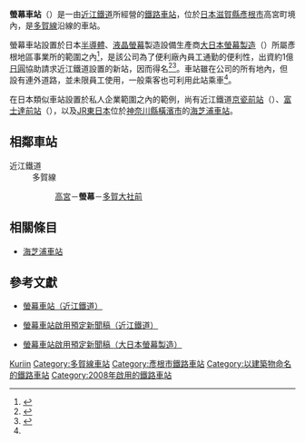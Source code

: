{{NoteTA|1 = zh:螢幕車站; zh-cn:屏幕站; zh-tw:螢幕車站; zh-hk:螢幕站; }}
{{日本車站資訊
|公司色 = #ff0000
|文字色 = 
|站名 = 螢幕站
|圖片 =OHMI Railway SCREEN Station.jpg
|pxl = 
|圖片說明 = 螢幕站
|日文原名 = スクリーン
|平假名 =スクリーン
|羅馬拼音 =Sukuriin
|副站名 = 
|所在地 = [[滋賀縣|滋賀縣]][[彥根市|彥根市]]高宮町480-1
|車站構造 = [[地面車站|地面車站]]
|月台配置 = 1面1線
|啟用年月日 = 2008年（[[平成|平成]]20年）3月15日
|廢站年月日 = 
|上下車人次 = 
|統計年度 = 
|轉車 = 
|備註 = 
|adjacent = {{Adjacent stations|system=近江鐵道|line=多賀線|left=高宮|right=多賀大社前|note-left=OR07<br>0.8km|note-mid=OR08<br>距離[[高宮站_(滋賀縣)|高宮]]0.8km|note-right=OR09<br>1.7km}}
}}
'''螢幕車站'''（{{jpn|j=スクリーン駅|hg=スクリーンえき|rm=Sukuriin eki|f=y}}）是一由[[近江鐵道|近江鐵道]]所經營的[[鐵路車站|鐵路車站]]，位於[[日本|日本]][[滋賀縣|滋賀縣]][[彥根市|彥根市]]高宮町境內，是[[多賀線|多賀線]]沿線的車站。

螢幕車站設置於日本[[半導體|半導體]]、[[液晶螢幕|液晶螢幕]]製造設備生產商[[大日本螢幕製造|大日本螢幕製造]]（{{lang|ja|大日本スクリーン製造}}）所屬彥根地區事業所的範圍之內<ref name="nks191024">{{Cite web|url = https://www.nikkansports.com/leisure/column/railwayclub/news/201910230000509.html|title = オール片仮名「スクリーン」駅は、なぜできた?|publisher = 日刊スポーツ|archiveurl = https://web.archive.org/web/20210317140030/https://www.nikkansports.com/leisure/column/railwayclub/news/201910230000509.html|date = 2019-10-24|archivedate = 2021-03-17|accessdate = 2021-08-18}}</ref>，是該公司為了便利廠內員工通勤的便利性，出資約1億[[日圓|日圓]]協助請求近江鐵道設置的新站，因而得名<ref name="nori181206">{{Cite web|url = https://trafficnews.jp/post/82284|title = 太郎丸エンゼルランド、スクリーン…全国にあるユニークな「カタカナ駅」|website = 乗りものニュース|date = 2018-12-06|accessdate = 2021-08-18}}</ref><ref name="getnavi">{{Cite web|url = https://getnavi.jp/vehicles/554164/|title = 歴史好きは絶対に行くべし!「近江鉄道本線&多賀線」6つのお宝発見の旅【後編】|website = GetNavi web|date = 2020-12-08|accessdate = 2021-08-18}}</ref>。車站雖在公司的所有地內，但設有連外道路，並未限員工使用，一般乘客也可利用此站乘車<ref name="nks191024"/>。

在日本類似車站設置於私人企業範圍之內的範例，尚有近江鐵道[[京瓷前站|京瓷前站]]（{{lang|ja|京セラ前駅}}）、[[富士達前站|富士達前站]]（{{lang|ja|フジテック前駅}}），以及[[JR東日本|JR東日本]]位於[[神奈川縣|神奈川縣]][[橫濱市|橫濱市]]的[[海芝浦車站|海芝浦車站]]。

==相鄰車站==
;近江鐵道
:多賀線
::[[高宮站_(滋賀縣)|高宮]]－'''螢幕'''－[[多賀大社前站|多賀大社前]]

==相關條目==
* [[海芝浦車站|海芝浦車站]]

==參考文獻==
* {{ja}}[https://web.archive.org/web/20080314221514/http://www.ohmitetudo.co.jp/railway/eki/screen.html 螢幕車站（近江鐵道）]
* {{ja}}[https://web.archive.org/web/20120206232431/http://www.ohmitetudo.co.jp/railway/info/sineki.html 螢幕車站啟用預定新聞稿（近江鐵道）]
* {{ja}}[http://www.screen.co.jp/press/NR071205.pdf 螢幕車站啟用預定新聞稿（大日本螢幕製造）] {{Wayback|url=http://www.screen.co.jp/press/NR071205.pdf |date=20071212180317 }}

{{近江鐵道}}

{{DEFAULTSORT:Screen}}
[[Category:日本鐵路車站_Su|Kuriin]]
[[Category:多賀線車站|Category:多賀線車站]]
[[Category:彥根市鐵路車站|Category:彥根市鐵路車站]]
[[Category:以建築物命名的鐵路車站|Category:以建築物命名的鐵路車站]]
[[Category:2008年啟用的鐵路車站|Category:2008年啟用的鐵路車站]]